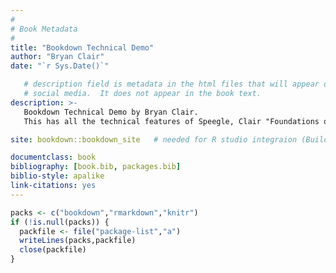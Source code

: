 ```yaml
--- 
#
# Book Metadata
#
title: "Bookdown Technical Demo"
author: "Bryan Clair"
date: "`r Sys.Date()`"

   # description field is metadata in the html files that will appear on
   # social media.  It does not appear in the book text.
description: >-
   Bookdown Technical Demo by Bryan Clair.
   This has all the technical features of Speegle, Clair "Foundations of Statistics with R".

site: bookdown::bookdown_site   # needed for R studio integraion (Build tab)

documentclass: book
bibliography: [book.bib, packages.bib]
biblio-style: apalike
link-citations: yes
---
```


```r
packs <- c("bookdown","rmarkdown","knitr")
if (!is.null(packs)) {
  packfile <- file("package-list","a")
  writeLines(packs,packfile)
  close(packfile)
}
```
